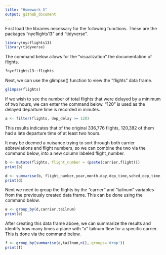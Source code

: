 ```yaml
---
title: "Homework 5"
output: github_document
---
```

First load the libraries necessary for the following functions. These are the
packages "nycflights13" and "tidyverse".
```r
library(nycflights13)
library(tidyverse)
```
The command below allows for the "visualization" the documentation of flights.

```r
?nycflights13::flights
```

Next, we can use the glimpse() function to view the "flights" data frame.
```r
glimpse(flights)
```

If we wish to see the number of total flights that were delayed by a minimum
of two hours, we can enter the command below. "120" is used as the delayed
departure time is recorded in minutes.

```r
a <- filter(flights, dep_delay >= 120)
```
This results indicates that of the original 336,776 flights, 120,382 of them 
had a late departure time of at least two hours. 

It may be deemed a nuisance trying to sort through both carrier abbreviations
and flight numbers, so we can combine the two via the command below, into a 
new column labeled flight_number.

```r
b <- mutate(flights, flight_number = (paste(carrier,flight)))
print(b)
```
```r
d <- summarise(b, flight_number,year,month,day,dep_time,sched_dep_time, dep_delay,arr_time,sched_arr_time,arr_delay, carrier,flight, tailnum, origin, dest,air_time, distance, hour, minute, time_hour)
print(d)
```

Next we need to group the flights by the "carrier" and "tailnum" variables from 
the previously created data frame. This can be done using the command below.

```r
e <- group_by(d,carrier,tailnum)
print(e)
```

After creating this data frame above, we can summarize the results and identify 
how many times a plane with "x" tailnum flew for a specific carrier. This is 
done via the command below.

```r
f <- group_by(summarise(e,tailnum,n(),.groups='drop'))
print(f)
```






